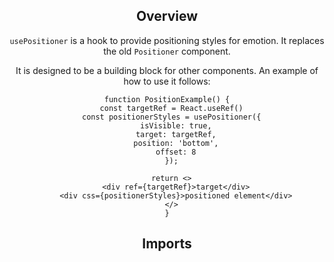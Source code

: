 


<Header
  pageTitle="Positioner"
  overview="A hook to provide positioning styles."
/>

<Section>

## Overview

`usePositioner` is a hook to provide positioning styles for emotion. It replaces the old `Positioner` component.

It is designed to be a building block for other components. An example of how to use it follows:

```
function PositionExample() {
  const targetRef = React.useRef()
  const positionerStyles = usePositioner({
    isVisible: true,
    target: targetRef,
    position: 'bottom',
    offset: 8
  });

  return <>
    <div ref={targetRef}>target</div>
    <div css={positionerStyles}>positioned element</div>
  </>
}
```

</Section>

<Section>

## Imports

<Imports module={PositionerExports} path="@datacamp/waffles-positioner" />

</Section>

